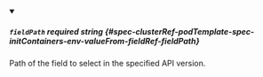 
<details className="config-field" data-expandable="false" open>
<summary>

##### `fieldPath` <span className="config-field-required" data-required="true">required</span> <span className="config-field-type">string</span> <span className="config-field-default"></span> <span className="config-field-enum"></span> {#spec-clusterRef-podTemplate-spec-initContainers-env-valueFrom-fieldRef-fieldPath}

Path of the field to select in the specified API version.

</summary>



</details>
